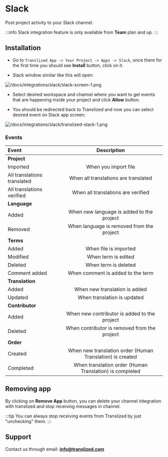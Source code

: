 # Slack

Post project activity to your Slack channel.

:::info
Slack integration feature is only available from **Team** plan and up.
:::

## Installation

- Go to `Translized App -> Your Project -> Apps -> Slack`, once there for the first time you should see **Install** button, click on it.

- Slack window similar like this will open:

![/docs/integrations/slack/slack-screen-1.png](/docs/integrations/slack/slack-screen-1.png)

- Select desired workspace and channel where you want to get events that are happening inside your project and click **Allow** button.

- You should be redirected back to Translized and now you can select desired event on Slack app screen:

![/docs/integrations/slack/translized-slack-1.png](/docs/integrations/slack/translized-slack-1.png)

### Events

| Event                       |                        Description                        |
| :-------------------------- | :-------------------------------------------------------: |
| <b>Project</b>              |
| Imported                    |                   When you import file                    |
| All translations translated |           When all translations are translated            |
| All translations verified   |            When all translations are verified             |
| <b>Language</b>             |
| Added                       |         When new language is added to the project         |
| Removed                     |         When language is removed from the project         |
| <b>Terms</b>                |
| Added                       |                   When file is imported                   |
| Modified                    |                    When term is edited                    |
| Deleted                     |                   When term is deleted                    |
| Comment added               |             When comment is added to the term             |
| <b>Translation</b>          |
| Added                       |               When new translation is added               |
| Updated                     |                When translation is updated                |
| <b>Contributor</b>          |
| Added                       |       When new contributor is added to the project        |
| Deleted                     |       When contributor is removed from the project        |
| <b>Order</b>                |
| Created                     | When new translation order (Human Translation) is created |
| Completed                   |  When translation order (Human Translation) is completed  |

## Removing app

By clicking on **Remove App** button, you can delete your channel integration with translized and stop receiving messages in channel.

:::tip
You can always stop receiving events from Translized by just "unchecking" them.
:::

## Support

Contact us through email: **info@translized.com**
